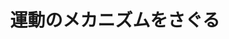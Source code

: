 ﻿---
title: "運動のメカニズムをさぐる"
category: "環境・社会理工学院"
vol: 16
interviewee: "中原 凱文 "
url: ""
tags: ["運動","メカニズム"]
pdf: "16-3.pdf"
career: ""
pdfurl: "16-3/16-3.pdf"
preface: ""
---
